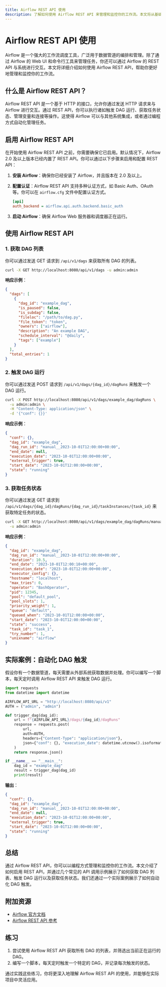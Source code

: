 ```yaml
---
title: Airflow REST API 使用
description: 了解如何使用 Airflow REST API 来管理和监控你的工作流。本文将从基础概念开始，逐步讲解如何通过 REST API 与 Airflow 交互，并提供实际案例和代码示例。
---
```


# Airflow REST API 使用

Airflow 是一个强大的工作流调度工具，广泛用于数据管道的编排和管理。除了通过 Airflow 的 Web UI 和命令行工具来管理任务，你还可以通过 Airflow 的 REST API 与系统进行交互。本文将详细介绍如何使用 Airflow REST API，帮助你更好地管理和监控你的工作流。

## 什么是 Airflow REST API？

Airflow REST API 是一个基于 HTTP 的接口，允许你通过发送 HTTP 请求来与 Airflow 进行交互。通过 REST API，你可以执行诸如触发 DAG 运行、获取任务状态、管理变量和连接等操作。这使得 Airflow 可以与其他系统集成，或者通过编程方式自动化管理任务。

## 启用 Airflow REST API

在开始使用 Airflow REST API 之前，你需要确保它已启用。默认情况下，Airflow 2.0 及以上版本已经内置了 REST API。你可以通过以下步骤来启用和配置 REST API：

1. **安装 Airflow**：确保你已经安装了 Airflow，并且版本在 2.0 及以上。
2. **配置认证**：Airflow REST API 支持多种认证方式，如 Basic Auth、OAuth 等。你可以在 `airflow.cfg` 文件中配置认证方式。

   ```ini
   [api]
   auth_backend = airflow.api.auth.backend.basic_auth
   ```

3. **启动 Airflow**：确保 Airflow Web 服务器和调度器正在运行。

## 使用 Airflow REST API

### 1. 获取 DAG 列表

你可以通过发送 GET 请求到 `/api/v1/dags` 来获取所有 DAG 的列表。

```bash
curl -X GET http://localhost:8080/api/v1/dags -u admin:admin
```

**响应示例**：

```json
{
  "dags": [
    {
      "dag_id": "example_dag",
      "is_paused": false,
      "is_subdag": false,
      "fileloc": "/path/to/dag.py",
      "file_token": "token",
      "owners": ["airflow"],
      "description": "An example DAG",
      "schedule_interval": "@daily",
      "tags": ["example"]
    }
  ],
  "total_entries": 1
}
```

### 2. 触发 DAG 运行

你可以通过发送 POST 请求到 `/api/v1/dags/{dag_id}/dagRuns` 来触发一个 DAG 运行。

```bash
curl -X POST http://localhost:8080/api/v1/dags/example_dag/dagRuns \
  -u admin:admin \
  -H "Content-Type: application/json" \
  -d '{"conf": {}}'
```

**响应示例**：

```json
{
  "conf": {},
  "dag_id": "example_dag",
  "dag_run_id": "manual__2023-10-01T12:00:00+00:00",
  "end_date": null,
  "execution_date": "2023-10-01T12:00:00+00:00",
  "external_trigger": true,
  "start_date": "2023-10-01T12:00:00+00:00",
  "state": "running"
}
```

### 3. 获取任务状态

你可以通过发送 GET 请求到 `/api/v1/dags/{dag_id}/dagRuns/{dag_run_id}/taskInstances/{task_id}` 来获取特定任务的状态。

```bash
curl -X GET http://localhost:8080/api/v1/dags/example_dag/dagRuns/manual__2023-10-01T12:00:00+00:00/taskInstances/task_1 \
  -u admin:admin
```

**响应示例**：

```json
{
  "dag_id": "example_dag",
  "dag_run_id": "manual__2023-10-01T12:00:00+00:00",
  "duration": 10.5,
  "end_date": "2023-10-01T12:00:10+00:00",
  "execution_date": "2023-10-01T12:00:00+00:00",
  "executor_config": {},
  "hostname": "localhost",
  "max_tries": 0,
  "operator": "BashOperator",
  "pid": 12345,
  "pool": "default_pool",
  "pool_slots": 1,
  "priority_weight": 1,
  "queue": "default",
  "queued_when": "2023-10-01T12:00:00+00:00",
  "start_date": "2023-10-01T12:00:00+00:00",
  "state": "success",
  "task_id": "task_1",
  "try_number": 1,
  "unixname": "airflow"
}
```

## 实际案例：自动化 DAG 触发

假设你有一个数据管道，每天需要从外部系统获取数据并处理。你可以编写一个脚本，每天定时调用 Airflow REST API 来触发 DAG 运行。

```python
import requests
from datetime import datetime

AIRFLOW_API_URL = "http://localhost:8080/api/v1"
AUTH = ("admin", "admin")

def trigger_dag(dag_id):
    url = f"{AIRFLOW_API_URL}/dags/{dag_id}/dagRuns"
    response = requests.post(
        url,
        auth=AUTH,
        headers={"Content-Type": "application/json"},
        json={"conf": {}, "execution_date": datetime.utcnow().isoformat() + "Z"}
    )
    return response.json()

if __name__ == "__main__":
    dag_id = "example_dag"
    result = trigger_dag(dag_id)
    print(result)
```

**输出**：

```json
{
  "conf": {},
  "dag_id": "example_dag",
  "dag_run_id": "manual__2023-10-01T12:00:00+00:00",
  "end_date": null,
  "execution_date": "2023-10-01T12:00:00+00:00",
  "external_trigger": true,
  "start_date": "2023-10-01T12:00:00+00:00",
  "state": "running"
}
```

## 总结

通过 Airflow REST API，你可以以编程方式管理和监控你的工作流。本文介绍了如何启用 REST API，并通过几个常见的 API 调用示例展示了如何获取 DAG 列表、触发 DAG 运行以及获取任务状态。我们还通过一个实际案例展示了如何自动化 DAG 触发。

## 附加资源

- [Airflow 官方文档](https://airflow.apache.org/docs/)
- [Airflow REST API 参考](https://airflow.apache.org/docs/apache-airflow/stable/stable-rest-api-ref.html)

## 练习

1. 尝试使用 Airflow REST API 获取所有 DAG 的列表，并筛选出当前正在运行的 DAG。
2. 编写一个脚本，每天定时触发一个特定的 DAG，并记录每次触发的状态。

通过实践这些练习，你将更深入地理解 Airflow REST API 的使用，并能够在实际项目中灵活应用。
